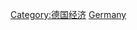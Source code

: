 {{Commonscat|Energy in Germany}}
{{Portal|德國|能源}}

[[Category:德国经济|Category:德国经济]]
[[Category:歐盟各國能源|Germany]]